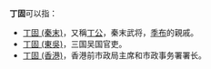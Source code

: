 '''丁固'''可以指：
* [[丁固_(秦末)|丁固 (秦末)]]，又稱[[丁公|丁公]]，秦末武将，[[季布|季布]]的親戚。
* [[丁固_(東吳)|丁固 (東吳)]]，三国吴国官吏。
* [[丁固_(香港)|丁固 (香港)]]，香港前市政局主席和市政事务署署长。

{{消歧义|Cat=二字丁姓人名消歧義}}